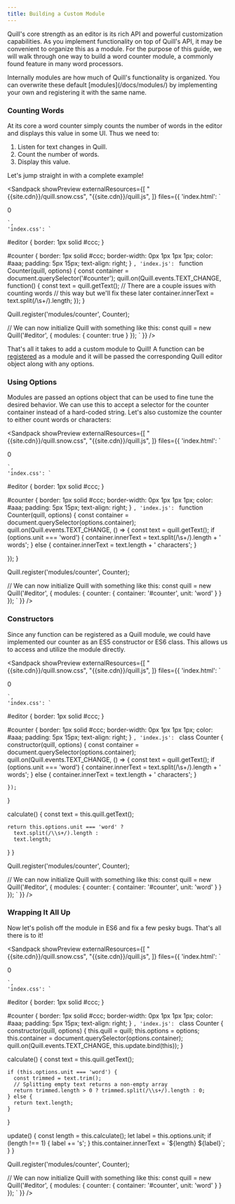 ```yaml
---
title: Building a Custom Module
---
```


Quill's core strength as an editor is its rich API and powerful customization capabilities. As you implement functionality on top of Quill's API, it may be convenient to organize this as a module. For the purpose of this guide, we will walk through one way to build a word counter module, a commonly found feature in many word processors.

<Hint>
Internally modules are how much of Quill's functionality is organized. You can overwrite these default [modules](/docs/modules/) by implementing your own and registering it with the same name.
</Hint>

### Counting Words

At its core a word counter simply counts the number of words in the editor and displays this value in some UI. Thus we need to:

1. Listen for text changes in Quill.
1. Count the number of words.
1. Display this value.

Let's jump straight in with a complete example!

<Sandpack
  showPreview
  externalResources={[
    "{{site.cdn}}/quill.snow.css",
    "{{site.cdn}}/quill.js",
  ]}
  files={{
    'index.html': `
<link href="/index.css" rel="stylesheet">

<div id="editor"></div>
<div id="counter">0</div>

<script src="/index.js"></script>
    `,
    'index.css': `
#editor {
  border: 1px solid #ccc;
}

#counter {
  border: 1px solid #ccc;
  border-width: 0px 1px 1px 1px;
  color: #aaa;
  padding: 5px 15px;
  text-align: right;
}
    `,
    'index.js': `
function Counter(quill, options) {
  const container = document.querySelector('#counter');
  quill.on(Quill.events.TEXT_CHANGE, function() {
    const text = quill.getText();
    // There are a couple issues with counting words
    // this way but we'll fix these later
    container.innerText = text.split(/\\s+/).length;
  });
}

Quill.register('modules/counter', Counter);

// We can now initialize Quill with something like this:
const quill = new Quill('#editor', {
  modules: {
    counter: true
  }
});
    `
  }}
/>

That's all it takes to add a custom module to Quill! A function can be [registered](/docs/api/#quillregistermodule/) as a module and it will be passed the corresponding Quill editor object along with any options.

### Using Options

Modules are passed an options object that can be used to fine tune the desired behavior. We can use this to accept a selector for the counter container instead of a hard-coded string. Let's also customize the counter to either count words or characters:

<Sandpack
  showPreview
  externalResources={[
    "{{site.cdn}}/quill.snow.css",
    "{{site.cdn}}/quill.js",
  ]}
  files={{
    'index.html': `
<link href="/index.css" rel="stylesheet">

<div id="editor"></div>
<div id="counter">0</div>

<script src="/index.js"></script>
    `,
    'index.css': `
#editor {
  border: 1px solid #ccc;
}

#counter {
  border: 1px solid #ccc;
  border-width: 0px 1px 1px 1px;
  color: #aaa;
  padding: 5px 15px;
  text-align: right;
}
    `,
    'index.js': `
function Counter(quill, options) {
  const container = document.querySelector(options.container);
  quill.on(Quill.events.TEXT_CHANGE, () => {
    const text = quill.getText();
    if (options.unit === 'word') {
      container.innerText = text.split(/\\s+/).length + ' words';
    } else {
      container.innerText = text.length + ' characters';
    }

  });
}

Quill.register('modules/counter', Counter);

// We can now initialize Quill with something like this:
const quill = new Quill('#editor', {
  modules: {
    counter: {
      container: '#counter',
      unit: 'word'
    }
  }
});
    `
  }}
/>

### Constructors

Since any function can be registered as a Quill module, we could have implemented our counter as an ES5 constructor or ES6 class. This allows us to access and utilize the module directly.

<Sandpack
  showPreview
  externalResources={[
    "{{site.cdn}}/quill.snow.css",
    "{{site.cdn}}/quill.js",
  ]}
  files={{
    'index.html': `
<link href="/index.css" rel="stylesheet">

<div id="editor"></div>
<div id="counter">0</div>

<script src="/index.js"></script>
    `,
    'index.css': `
#editor {
  border: 1px solid #ccc;
}

#counter {
  border: 1px solid #ccc;
  border-width: 0px 1px 1px 1px;
  color: #aaa;
  padding: 5px 15px;
  text-align: right;
}
    `,
    'index.js': `
class Counter {
  constructor(quill, options) {
    const container = document.querySelector(options.container);
    quill.on(Quill.events.TEXT_CHANGE, () => {
      const text = quill.getText();
      if (options.unit === 'word') {
        container.innerText = text.split(/\\s+/).length + ' words';
      } else {
        container.innerText = text.length + ' characters';
      }

    });
  }

  calculate() {
    const text = this.quill.getText();

    return this.options.unit === 'word' ?
      text.split(/\\s+/).length :
      text.length;
  }
}

Quill.register('modules/counter', Counter);

// We can now initialize Quill with something like this:
const quill = new Quill('#editor', {
  modules: {
    counter: {
      container: '#counter',
      unit: 'word'
    }
  }
});
    `
  }}
/>

### Wrapping It All Up

Now let's polish off the module in ES6 and fix a few pesky bugs. That's all there is to it!

<Sandpack
  showPreview
  externalResources={[
    "{{site.cdn}}/quill.snow.css",
    "{{site.cdn}}/quill.js",
  ]}
  files={{
    'index.html': `
<link href="/index.css" rel="stylesheet">

<div id="editor"></div>
<div id="counter">0</div>

<script src="/index.js"></script>
    `,
    'index.css': `
#editor {
  border: 1px solid #ccc;
}

#counter {
  border: 1px solid #ccc;
  border-width: 0px 1px 1px 1px;
  color: #aaa;
  padding: 5px 15px;
  text-align: right;
}
    `,
    'index.js': `
class Counter {
  constructor(quill, options) {
    this.quill = quill;
    this.options = options;
    this.container = document.querySelector(options.container);
    quill.on(Quill.events.TEXT_CHANGE, this.update.bind(this));
  }

  calculate() {
    const text = this.quill.getText();

    if (this.options.unit === 'word') {
      const trimmed = text.trim();
      // Splitting empty text returns a non-empty array
      return trimmed.length > 0 ? trimmed.split(/\\s+/).length : 0;
    } else {
      return text.length;
    }
  }

  update() {
    const length = this.calculate();
    let label = this.options.unit;
    if (length !== 1) {
      label += 's';
    }
    this.container.innerText = \`\${length} \${label}\`;
  }
}

Quill.register('modules/counter', Counter);

// We can now initialize Quill with something like this:
const quill = new Quill('#editor', {
  modules: {
    counter: {
      container: '#counter',
      unit: 'word'
    }
  }
});
    `
  }}
/>